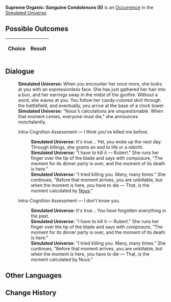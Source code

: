 {{Simulated Universe Event Infobox
|title         = Supreme Organic: Sanguine Condolences (II)
|image         = Trailblaze Secret 12.png
|type          =
|domains_su    = 
|domains_ext   = 
|domains_swarm = 
|domains_gng   = 
|requirements  =
|prev          = {{tx}}
|next          = {{tx}}
|indexRewards  =
|characters    = Nous
}}
'''Supreme Organic: Sanguine Condolences (II)''' is an [[Simulated Universe/Occurrence|Occurrence]] in the [[Simulated Universe]].

==Possible Outcomes==
{| class="article-table"
!Choice
!Result

|}

<!--
==Gameplay Notes==

-->
==Dialogue==
{{Dialogue Start}}
:'''Simulated Universe:''' When you encounter her once more, she looks at you with an expressionless face. She has just gathered her hair into a bun, and her earrings sway in the midst of the gunfire. Without a word, she waves at you. You follow her candy-colored skirt through the battlefield, and eventually, you arrive at the base of a clock tower.
:'''Simulated Universe:''' "Nous's calculations are unquestionable. When that moment comes, everyone must die," she announces nonchalantly.
:{{DIcon|Arrow}} Intra-Cognition Assessment &mdash; I think you've killed me before.
::'''Simulated Universe:''' It's true... Yet, you woke up the next day. Through killings, she grants an end to life or a rebirth.
::'''Simulated Universe:''' "I have to kill it &mdash; Rubert." She runs her finger over the tip of the blade and says with composure, "The moment for its dinner party is over, and the moment of its death is here."
::'''Simulated Universe:''' "I tried killing you. Many, many times." She continues, "Before that moment arrives, you are unkillable, but when the moment is here, you have to die &mdash; That, is the moment calculated by [[Nous]]."
:{{DIcon|Arrow}} Intra-Cognition Assessment &mdash; I don't know you.
::'''Simulated Universe:''' It's true... You have forgotten everything in the past.
::'''Simulated Universe:''' "I have to kill it &mdash; Rubert." She runs her finger over the tip of the blade and says with composure, "The moment for its dinner party is over, and the moment of its death is here."
::'''Simulated Universe:''' "I tried killing you. Many, many times." She continues, "Before that moment arrives, you are unkillable, but when the moment is here, you have to die &mdash; That, is the moment calculated by Nous."
{{Dialogue End}}

==Other Languages==
{{Other Languages
|en    = Supreme Organic: Sanguine Condolences (II)
|zhs   = 极致有机：「血色吊唁」•其二
|zht   = 極致有機：「血色弔唁」•其二
|ja    = 有機の極致：「血色の弔い」・その2
|ko    = 궁극의 유기: 「핏빛 조의」•2
|es    = Orgánico supremo: condolencias rojizas II
|fr    = Suprématie organique : Condoléances écarlates (II)
|ru    = Высший органик: Багровые соболезнования II
|th    = อินทรีย์ขั้นสุด: "การไว้อาลัยสีโลหิต" (2)
|vi    = Hữu Cơ Tối Cao: Lời Chia Buồn Đẫm Máu 2
|de    = Organische Höchststufe: Blutrotes Beileid (II)
|id    = Organik Maksimal: "Penghormatan Merah Darah" (2)
|pt    = Orgânico Supremo: Condolências Sanguíneas (II)
}}

==Change History==
{{Change History|1.0}}
